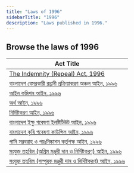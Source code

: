 ```yaml
---
title: "Laws of 1996"
sidebarTitle: "1996"
description: "Laws published in 1996."
---
```


## Browse the laws of 1996

| Act Title |
|-----------|
| [The Indemnity (Repeal) Act, 1996](/laws/act-811) |
| [বাংলাদেশ বেসরকারী রপ্তানী প্রক্রিয়াকরণ অঞ্চল আইন, ১৯৯৬](/laws/act-810) |
| [আইন কমিশন আইন, ১৯৯৬](/laws/act-809) |
| [অর্থ আইন, ১৯৯৬](/laws/act-808) |
| [নির্দিষ্টকরণ আইন, ১৯৯৬](/laws/act-807) |
| [বাংলাদেশ ইক্ষু গবেষণা ইনষ্টিটিউট আইন, ১৯৯৬](/laws/act-806) |
| [বাংলাদেশ কৃষি গবেষণা কাউন্সিল আইন, ১৯৯৬](/laws/act-805) |
| [পানি সরবরাহ ও পয়ঃনিষ্কাশন কর্তৃপক্ষ আইন, ১৯৯৬](/laws/act-804) |
| [সংযুক্ত তহবিল (অগ্রিম মঞ্জুরী দান ও নির্দিষ্টকরণ) আইন, ১৯৯৬](/laws/act-803) |
| [সংযুক্ত তহবিল (সম্পূরক মঞ্জুরী দান ও নির্দিষ্টকরণ) আইন, ১৯৯৬](/laws/act-802) |
